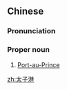 ==Chinese==
{{zh-forms|type=21}}

===Pronunciation===
{{zh-pron
|m=Tàizǐgǎng
|c=taai3 zi2 gong2
|cat=pn
}}

===Proper noun===
{{zh-proper noun}}

# [[Port-au-Prince]] {{gloss|capital of Haiti}}

{{zh-cat|Capital cities}}

[[zh:太子港]]